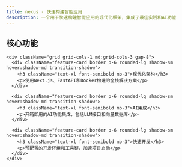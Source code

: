 ```yaml
---
title: nexus - 快速构建智能应用
description: 一个用于快速构建智能应用的现代化框架，集成了最佳实践和AI功能
---
```



<div className="home-content">
  <HomepageHero
    title={getDictionary('zh').home.hero.title}
    subtitle={getDictionary('zh').home.hero.subtitle}
    cta={getDictionary('zh').home.hero.cta}
    lang="zh"
  />
  
  <div className="features-section container mx-auto px-4 py-16">
    <h2 className="text-3xl font-bold mb-8 text-center">
      核心功能
    </h2>
    
    <div className="grid grid-cols-1 md:grid-cols-3 gap-8">
      <div className="feature-card border p-6 rounded-lg shadow-sm hover:shadow-md transition-shadow">
        <h3 className="text-xl font-semibold mb-3">现代化架构</h3>
        <p>使用Next.js、FastAPI和Docker构建的全栈解决方案</p>
      </div>
      
      <div className="feature-card border p-6 rounded-lg shadow-sm hover:shadow-md transition-shadow">
        <h3 className="text-xl font-semibold mb-3">AI集成</h3>
        <p>开箱即用的AI功能集成，包括LLM接口和向量数据库</p>
      </div>
      
      <div className="feature-card border p-6 rounded-lg shadow-sm hover:shadow-md transition-shadow">
        <h3 className="text-xl font-semibold mb-3">快速开发</h3>
        <p>预配置的开发环境和工具链，加速项目启动</p>
      </div>
    </div>
  </div>
</div> 
